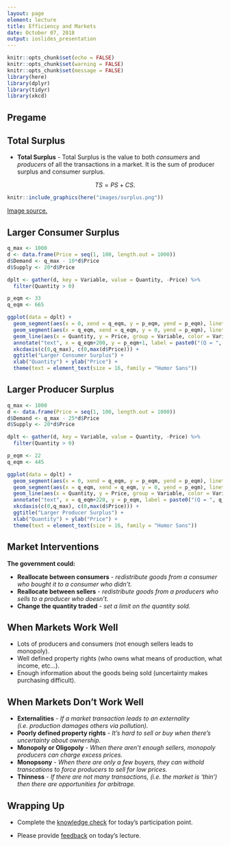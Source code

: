 ```yaml
---
layout: page
element: lecture
title: Efficiency and Markets
date: October 07, 2018
output: ioslides_presentation
---
```


```r
knitr::opts_chunk$set(echo = FALSE)
knitr::opts_chunk$set(warning = FALSE)
knitr::opts_chunk$set(message = FALSE)
library(here)
library(dplyr)
library(tidyr)
library(xkcd)
```

## Pregame



## Total Surplus { .smaller }

* __Total Surplus__ - Total Surplus is the value to both _consumers_ and _producers_ of all the transactions in a market. It is the sum of producer surplus and consumer surplus.

$$TS = PS + CS.$$

```r
knitr::include_graphics(here("images/surplus.png"))
```

[Image source.]("https://en.wikipedia.org/w/index.php?curid=18694198")


## Larger Consumer Surplus

```r
q_max <- 1000
d <- data.frame(Price = seq(1, 100, length.out = 1000))
d$Demand <- q_max - 10*d$Price
d$Supply <- 20*d$Price

dplt <- gather(d, key = Variable, value = Quantity, -Price) %>%
  filter(Quantity > 0)

p_eqm <- 33
q_eqm <- 665

ggplot(data = dplt) + 
  geom_segment(aes(x = 0, xend = q_eqm, y = p_eqm, yend = p_eqm), linetype = 2, color = "gray30", size = .2) +
  geom_segment(aes(x = q_eqm, xend = q_eqm, y = 0, yend = p_eqm), linetype = 2, color = "gray30", size = .3) + 
  geom_line(aes(x = Quantity, y = Price, group = Variable, color = Variable), size = 1) +
  annotate("text", x = q_eqm+200, y = p_eqm+1, label = paste0("(Q = ", q_eqm, ", P = ", p_eqm, ")")) +
  xkcdaxis(c(0,q_max), c(0,max(d$Price))) + 
  ggtitle("Larger Consumer Surplus") + 
  xlab("Quantity") + ylab("Price") +
  theme(text = element_text(size = 16, family = "Humor Sans")) 

```


## Larger Producer Surplus

```r
q_max <- 1000
d <- data.frame(Price = seq(1, 100, length.out = 1000))
d$Demand <- q_max - 25*d$Price
d$Supply <- 20*d$Price

dplt <- gather(d, key = Variable, value = Quantity, -Price) %>%
  filter(Quantity > 0)

p_eqm <- 22
q_eqm <- 445

ggplot(data = dplt) + 
  geom_segment(aes(x = 0, xend = q_eqm, y = p_eqm, yend = p_eqm), linetype = 2, color = "gray30", size = .2) +
  geom_segment(aes(x = q_eqm, xend = q_eqm, y = 0, yend = p_eqm), linetype = 2, color = "gray30", size = .3) + 
  geom_line(aes(x = Quantity, y = Price, group = Variable, color = Variable), size = 1) +
  annotate("text", x = q_eqm+220, y = p_eqm, label = paste0("(Q = ", q_eqm, ", P = ", p_eqm, ")")) +
  xkcdaxis(c(0,q_max), c(0,max(d$Price))) + 
  ggtitle("Larger Producer Surplus") + 
  xlab("Quantity") + ylab("Price") +
  theme(text = element_text(size = 16, family = "Humor Sans")) 
```


## Market Interventions

__The government could:__

* __Reallocate between consumers__ - _redistribute goods from a consumer who bought it to a consumer who didn't._
* __Reallocate between sellers__ - _redistribute goods from a producers who sells to a producer who doesn't._
* __Change the quantity traded__ - _set a limit on the quantity sold._


## When Markets Work Well

* Lots of producers and consumers (not enough sellers leads to monopoly).
* Well defined property rights (who owns what means of production, what income, etc...).
* Enough information about the goods being sold (uncertainty makes purchasing difficult).


## When Markets Don't Work Well

* __Externalities__ - _If a market transaction leads to an externality (i.e. production damages others via pollution)._
* __Poorly defined property rights__ - _It's hard to sell or buy when there's uncertainty about ownership._
* __Monopoly or Oligopoly__ - _When there aren't enough sellers, monopoly producers can charge excess prices._
* __Monopsony__ - _When there are only a few buyers, they can withold transcations to force producers to sell for low prices._
* __Thinness__ - _If there are not many transactions, (i.e. the market is 'thin') then there are opportunities for arbitrage._


## Wrapping Up

* Complete the [knowledge check](https://goo.gl/forms/KQTEGoLhpf3dJ9jJ2) for today's participation point.

* Please provide [feedback](https://goo.gl/forms/8SiOwdi19kN8cINJ3) on today's lecture.
